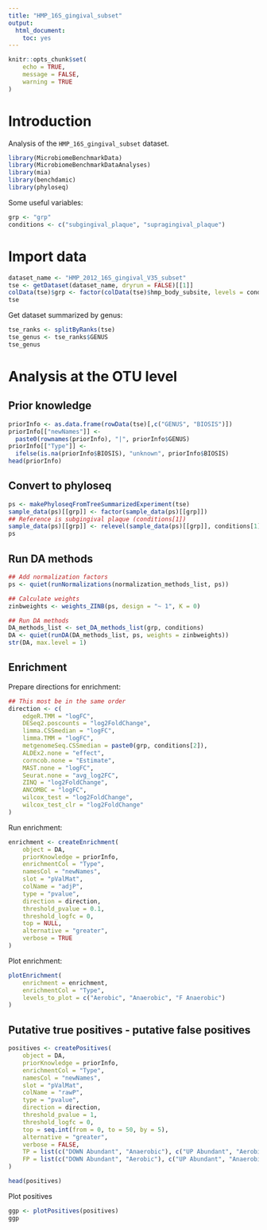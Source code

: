 ```yaml
---
title: "HMP_16S_gingival_subset"
output:
  html_document:
    toc: yes
---
```


```r
knitr::opts_chunk$set(
    echo = TRUE,
    message = FALSE,
    warning = TRUE
)
```

# Introduction

Analysis of the `HMP_16S_gingival_subset` dataset.

```r
library(MicrobiomeBenchmarkData)
library(MicrobiomeBenchmarkDataAnalyses)
library(mia)
library(benchdamic)
library(phyloseq)
```

Some useful variables:

```r
grp <- "grp"
conditions <- c("subgingival_plaque", "supragingival_plaque")
```

# Import data

```r
dataset_name <- "HMP_2012_16S_gingival_V35_subset"
tse <- getDataset(dataset_name, dryrun = FALSE)[[1]]
colData(tse)$grp <- factor(colData(tse)$hmp_body_subsite, levels = conditions)
tse
```

Get dataset summarized by genus:

```r
tse_ranks <- splitByRanks(tse)
tse_genus <- tse_ranks$GENUS
tse_genus
```

# Analysis at the OTU level

## Prior knowledge

```r
priorInfo <- as.data.frame(rowData(tse)[,c("GENUS", "BIOSIS")])
priorInfo[["newNames"]] <- 
  paste0(rownames(priorInfo), "|", priorInfo$GENUS)
priorInfo[["Type"]] <- 
  ifelse(is.na(priorInfo$BIOSIS), "unknown", priorInfo$BIOSIS)
head(priorInfo)
```

## Convert to phyloseq

```r
ps <- makePhyloseqFromTreeSummarizedExperiment(tse)
sample_data(ps)[[grp]] <- factor(sample_data(ps)[[grp]])
## Reference is subgingival plaque (conditions[1])
sample_data(ps)[[grp]] <- relevel(sample_data(ps)[[grp]], conditions[1])
ps
```

## Run DA methods

```r
## Add normalization factors
ps <- quiet(runNormalizations(normalization_methods_list, ps))

## Calculate weights
zinbweights <- weights_ZINB(ps, design = "~ 1", K = 0)

## Run DA methods
DA_methods_list <- set_DA_methods_list(grp, conditions)
DA <- quiet(runDA(DA_methods_list, ps, weights = zinbweights))
str(DA, max.level = 1)
```

## Enrichment

Prepare directions for enrichment:

```r
## This most be in the same order
direction <- c(
    edgeR.TMM = "logFC", 
    DESeq2.poscounts = "log2FoldChange",
    limma.CSSmedian = "logFC",
    limma.TMM = "logFC",
    metgenomeSeq.CSSmedian = paste0(grp, conditions[2]),
    ALDEx2.none = "effect",
    corncob.none = "Estimate",
    MAST.none = "logFC",
    Seurat.none = "avg_log2FC",
    ZINQ = "log2FoldChange",
    ANCOMBC = "logFC",
    wilcox_test = "log2FoldChange",
    wilcox_test_clr = "log2FoldChange"
)
```

Run enrichment: 

```r
enrichment <- createEnrichment(
    object = DA,
    priorKnowledge = priorInfo,
    enrichmentCol = "Type",
    namesCol = "newNames",
    slot = "pValMat",
    colName = "adjP",
    type = "pvalue",
    direction = direction,
    threshold_pvalue = 0.1,
    threshold_logfc = 0,
    top = NULL,
    alternative = "greater",
    verbose = TRUE
)
```

Plot enrichment:

```r
plotEnrichment(
    enrichment = enrichment, 
    enrichmentCol = "Type",
    levels_to_plot = c("Aerobic", "Anaerobic", "F Anaerobic")
)

```

## Putative true positives - putative false positives

```r
positives <- createPositives(
    object = DA, 
    priorKnowledge = priorInfo,
    enrichmentCol = "Type",
    namesCol = "newNames",
    slot = "pValMat",
    colName = "rawP",
    type = "pvalue",
    direction = direction,
    threshold_pvalue = 1,
    threshold_logfc = 0,
    top = seq.int(from = 0, to = 50, by = 5),
    alternative = "greater",
    verbose = FALSE,
    TP = list(c("DOWN Abundant", "Anaerobic"), c("UP Abundant", "Aerobic")),
    FP = list(c("DOWN Abundant", "Aerobic"), c("UP Abundant", "Anaerobic"))
)

head(positives)
```

Plot positives

```r
ggp <- plotPositives(positives)
ggp
```







